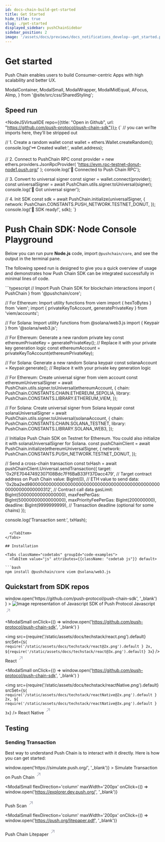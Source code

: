 ```yaml
---
id: docs-chain-build-get-started
title: Get Started
hide_title: true
slug: ./get-started
displayed_sidebar: pushChainSidebar
sidebar_position: 2
image: '/assets/docs/previews/docs_notifications_develop--get_started.png'
---
```


# Get started

Push Chain enables users to build Consumer-centric Apps with high scalability and better UX.

<head>
  <title>{`Start Building | Push Notifications | Push Documentation`}</title>
</head>

  ModalContainer,
  ModalSmall,
  ModalWrapper,
  ModalMidEqual,
  AFocus,
  AImp,
} from '@site/src/css/SharedStyling';

## Speed run

<NodeJSVirtualIDE repo={{title: "Open in Github", url: "https://github.com/push-protocol/push-chain-sdk"}}>
{`
// you can wri1te imports here, they’ll be stripped out

// 1. Create a random wallet
const wallet = ethers.Wallet.createRandom();
console.log('🗝️ Created wallet:', wallet.address);

// 2. Connect to PushChain RPC
const provider = new ethers.providers.JsonRpcProvider(
'https://evm.rpc-testnet-donut-node1.push.org/'
);
console.log('🔌 Connected to Push Chain RPC');

// 3. Convert to universal signer
const signer = wallet.connect(provider);
const universalSigner = await PushChain.utils.signer.toUniversal(signer);
console.log('🔑 Got universal signer');

// 4. Init SDK
const sdk = await PushChain.initialize(universalSigner, {
network: PushChain.CONSTANTS.PUSH_NETWORK.TESTNET_DONUT,
});
console.log('🚀 SDK ready!', sdk);
`}

</NodeJSVirtualIDE>

# Push Chain SDK: Node Console Playground

Below you can run pure **Node.js** code, import `@pushchain/core`, and see the output in the terminal pane.

The following speed run is designed to give you a quick overview of usage and demonstrates how Push Chain SDK can be integrated successfully in minimal lines of code.

<Tabs className="codetabs" groupId="code-examples">
  <TabItem value="js" attributes={{className: "codetab js"}} default>
```typescript
// Import Push Chain SDK for blockchain interactions
import { PushChain } from '@pushchain/core';

// For Ethereum: Import utility functions from viem
import { hexToBytes } from 'viem';
import { privateKeyToAccount, generatePrivateKey } from 'viem/accounts';

// For Solana: Import utility functions from @solana/web3.js
import { Keypair } from '@solana/web3.js';

// For Ethereum: Generate a new random private key
const ethereumPrivateKey = generatePrivateKey(); // Replace it with your private key generation logic
const ethereumAccount = privateKeyToAccount(ethereumPrivateKey);

// For Solana: Generate a new random Solana keypair
const solanaAccount = Keypair.generate(); // Replace it with your private key generation logic

// For Ethereum: Create universal signer from viem account
const ethereumUniversalSigner = await PushChain.utils.signer.toUniversal(ethereumAccount, {
chain: PushChain.CONSTANTS.CHAIN.ETHEREUM_SEPOLIA,
library: PushChain.CONSTANTS.LIBRARY.ETHEREUM_VIEM,
});

// For Solana: Create universal signer from Solana keypair
const solanaUniversalSigner = await PushChain.utils.signer.toUniversal(solanaAccount, {
chain: PushChain.CONSTANTS.CHAIN.SOLANA_TESTNET,
library: PushChain.CONSTANTS.LIBRARY.SOLANA_WEB3,
});

// Initialize Push Chain SDK on Testnet for Ethereum. You could also initialize it with solanaUniversalSigner for Solana.
const pushChainClient = await PushChain.initialize(ethereumUniversalSigner, {
network: PushChain.CONSTANTS.PUSH_NETWORK.TESTNET_DONUT,
});

// Send a cross-chain transaction
const txHash = await pushChainClient.Universal.sendTransaction({
target: '0x2FE70447492307108Bdc7Ff6BaB33Ff37Dacc479', // Target contract address on Push Chain
value: BigInt(0), // ETH value to send
data: '0x2ba2ed980000000000000000000000000000000000000000000000000000000000000312', // Contract call data
gasLimit: BigInt(50000000000000000),
maxFeePerGas: BigInt(50000000000000000),
maxPriorityFeePerGas: BigInt(200000000),
deadline: BigInt(9999999999), // Transaction deadline (optional for some chains)
});

console.log('Transaction sent:', txHash);

````

  </TabItem>
</Tabs>

## Installation

<Tabs className="codetabs" groupId="code-examples">
  <TabItem value="js" attributes={{className: "codetab js"}} default>

```bash
npm install @pushchain/core viem @solana/web3.js
````

  </TabItem>
</Tabs>

## Quickstart from SDK repos

<ModalContainer>
  <ModalSmall
    onClick={() =>
      window.open('https://github.com/push-protocol/push-chain-sdk', '_blank')
    }
  >
    <img
      src={require('/static/assets/docs/techstack/javascript.png').default}
      srcSet={`${
        require('/static/assets/docs/techstack/javascript@2x.png').default
      } 2x, ${
        require('/static/assets/docs/techstack/javascript@3x.png').default
      } 3x`}
      alt='Image representation of Javascript SDK of Push Protocol'
    />
    <ModalWrapper>
    <span>
      Javascript
      <svg
        width='20'
        height='28'
        viewBox='0 0 29 28'
        fill='none'
        xmlns='http://www.w3.org/2000/svg'
      >
        <path
          d='m7.501 21.001 14-14M10.125 7.001H21.5v11.375'
          stroke='#A0A3B1'
          stroke-width='2'
          stroke-linecap='round'
          stroke-linejoin='round'
        ></path>
      </svg>
    </span>
    </ModalWrapper>
  </ModalSmall>

<ModalSmall
  onClick={() =>
    window.open('https://github.com/push-protocol/push-chain-sdk', '_blank')
  }
>
  <img
    src={require('/static/assets/docs/techstack/react.png').default}
    srcSet={`${
      require('/static/assets/docs/techstack/react@2x.png').default
    } 2x, ${require('/static/assets/docs/techstack/react@3x.png').default} 3x`}
  />
  <ModalWrapper>
    <span>
      React
      <svg
        width='20'
        height='28'
        viewBox='0 0 29 28'
        fill='none'
        xmlns='http://www.w3.org/2000/svg'
      >
        <path
          d='m7.501 21.001 14-14M10.125 7.001H21.5v11.375'
          stroke='#A0A3B1'
          stroke-width='2'
          stroke-linecap='round'
          stroke-linejoin='round'
        ></path>
      </svg>
    </span>
  </ModalWrapper>
</ModalSmall>

<ModalSmall
  onClick={() =>
    window.open('https://github.com/push-protocol/push-chain-sdk', '_blank')
  }
>
  <img
    src={require('/static/assets/docs/techstack/reactNative.png').default}
    srcSet={`${
      require('/static/assets/docs/techstack/reactNative@2x.png').default
    } 2x, ${
      require('/static/assets/docs/techstack/reactNative@3x.png').default
    } 3x`}
  />
  <ModalWrapper>
    <span>
      React Native
      <svg
        width='20'
        height='28'
        viewBox='0 0 29 28'
        fill='none'
        xmlns='http://www.w3.org/2000/svg'
      >
        <path
          d='m7.501 21.001 14-14M10.125 7.001H21.5v11.375'
          stroke='#A0A3B1'
          stroke-width='2'
          stroke-linecap='round'
          stroke-linejoin='round'
        ></path>
      </svg>
    </span>
  </ModalWrapper>
</ModalSmall>

</ModalContainer>

## Testing

### Sending Transaction

Best way to understand Push Chain is to interact with it directly. Here is how you can get started:

<ModalContainer>
<ModalSmall
  flexDirection='column'
  maxWidth='200px'
  onClick={() => window.open('https://simulate.push.org/', '_blank')}
>
  <ModalWrapper>
    <span>
      Simulate Transaction on Push Chain
      <svg
        width='20'
        height='28'
        viewBox='0 0 29 28'
        fill='none'
        xmlns='http://www.w3.org/2000/svg'
      >
        <path
          d='m7.501 21.001 14-14M10.125 7.001H21.5v11.375'
          stroke='#A0A3B1'
          stroke-width='2'
          stroke-linecap='round'
          stroke-linejoin='round'
        ></path>
      </svg>
    </span>
  </ModalWrapper>
</ModalSmall>

<ModalSmall
  flexDirection='column'
  maxWidth='200px'
  onClick={() => window.open('https://explorer.dev.push.org/', '_blank')}
>
  <ModalWrapper>
    <span>
      Push Scan
      <svg
        width='20'
        height='28'
        viewBox='0 0 29 28'
        fill='none'
        xmlns='http://www.w3.org/2000/svg'
      >
        <path
          d='m7.501 21.001 14-14M10.125 7.001H21.5v11.375'
          stroke='#A0A3B1'
          stroke-width='2'
          stroke-linecap='round'
          stroke-linejoin='round'
        ></path>
      </svg>
    </span>
  </ModalWrapper>
</ModalSmall>

<ModalSmall
  flexDirection='column'
  maxWidth='200px'
  onClick={() => window.open('https://push.org/litepaper.pdf', '_blank')}
>
  <ModalWrapper>
    <span>
      Push Chain Litepaper
      <svg
        width='20'
        height='28'
        viewBox='0 0 29 28'
        fill='none'
        xmlns='http://www.w3.org/2000/svg'
      >
        <path
          d='m7.501 21.001 14-14M10.125 7.001H21.5v11.375'
          stroke='#A0A3B1'
          stroke-width='2'
          stroke-linecap='round'
          stroke-linejoin='round'
        ></path>
      </svg>
    </span>
  </ModalWrapper>
</ModalSmall>
</ModalContainer>
